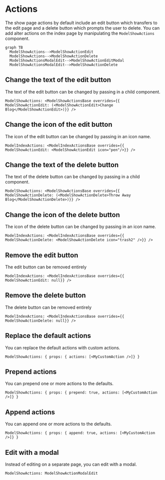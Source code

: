 # Actions

The show page actions by default include an edit button which transfers to the edit page and a delete button which prompts the user to delete. You can add alter actions on the index page by manipulating the `ModelShowActions` component.

```mermaid
graph TB
  ModelShowActions-->ModelShowActionEdit
  ModelShowActions-->ModelShowActionDelete
  ModelShowActionsModalEdit-->ModelShowActionEditModal
  ModelShowActionsModalEdit-->ModelShowActionDelete
```

## Change the text of the edit button

The text of the edit button can be changed by passing in a child component.

```rhinoconfig title="src/rhino.config.js" global model
ModelShowActions: <ModelShowActionsBase overrides={{ ModelShowActionEdit: (<ModelShowActionEdit>Change Blog</ModelShowActionEdit>)}} />
```

## Change the icon of the edit button

The icon of the edit button can be changed by passing in an icon name.

```rhinoconfig title="src/rhino.config.js" global model
ModelIndexActions: <ModelIndexActionsBase overrides={{ ModelShowActionEdit: <ModelShowActionEdit icon="pen"/>}} />
```

## Change the text of the delete button

The text of the delete button can be changed by passing in a child component.

```rhinoconfig title="src/rhino.config.js" global model
ModelShowActions: <ModelShowActionsBase overrides={{ ModelShowActionDelete: (<ModelShowActionDelete>Throw Away Blog</ModelShowActionDelete>)}} />
```

## Change the icon of the delete button

The icon of the delete button can be changed by passing in an icon name.

```rhinoconfig title="src/rhino.config.js" global model
ModelIndexActions: <ModelIndexActionsBase overrides={{ ModelShowActionDelete: <ModelShowActionDelete icon="trash2" />}} />
```

## Remove the edit button

The edit button can be removed entirely

```rhinoconfig title="src/rhino.config.js" global model
ModelIndexActions: <ModelIndexActionsBase overrides={{ ModelShowActionEdit: null}} />
```

## Remove the delete button

The delete button can be removed entirely

```rhinoconfig title="src/rhino.config.js" global model
ModelIndexActions: <ModelIndexActionsBase overrides={{ ModelShowActionDelete: null}} />
```

## Replace the default actions

You can replace the default actions with custom actions.

```rhinoconfig title="src/rhino.config.js" global model
ModelShowActions: { props: { actions: [<MyCustomAction />]} }
```

## Prepend actions

You can prepend one or more actions to the defaults.

```rhinoconfig title="src/rhino.config.js" global model
ModelShowActions: { props: { prepend: true, actions: [<MyCustomAction />]} }
```

## Append actions

You can append one or more actions to the defaults.

```rhinoconfig title="src/rhino.config.js" global model
ModelShowActions: { props: { append: true, actions: [<MyCustomAction />]} }
```

## Edit with a modal

Instead of editing on a separate page, you can edit with a modal.

```rhinoconfig title="src/rhino.config.js" global model
ModelShowActions: ModelShowActionModalEdit
```
